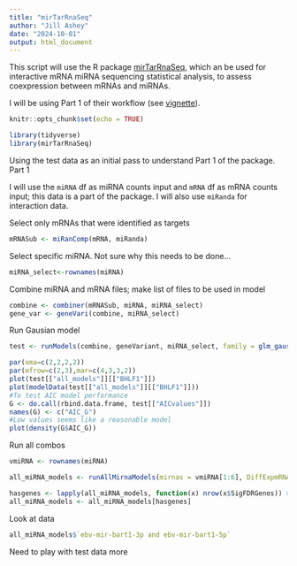 ```yaml
---
title: "mirTarRnaSeq"
author: "Jill Ashey"
date: "2024-10-01"
output: html_document
---
```


This script will use the R package [mirTarRnaSeq](https://bioconductor.org/packages/3.13/bioc/html/mirTarRnaSeq.html), which an be used for interactive mRNA miRNA sequencing statistical analysis, to assess coexpression between mRNAs and miRNAs. 

I will be using Part 1 of their workflow (see [vignette](https://bioconductor.org/packages/3.13/bioc/vignettes/mirTarRnaSeq/inst/doc/mirTarRnaSeq.pdf)).

```r
knitr::opts_chunk$set(echo = TRUE)

library(tidyverse)
library(mirTarRnaSeq)
```

Using the test data as an initial pass to understand Part 1 of the package. Part 1 

I will use the `miRNA` df as miRNA counts input and `mRNA` df as mRNA counts input; this data is a part of the package. I will also use `miRanda` for interaction data. 

Select only mRNAs that were identified as targets 
```r
mRNASub <- miRanComp(mRNA, miRanda)
```

Select specific miRNA. Not sure why this needs to be done...
```r
miRNA_select<-rownames(miRNA)
```

Combine miRNA and mRNA files; make list of files to be used in model 
```r
combine <- combiner(mRNASub, miRNA, miRNA_select)
gene_var <- geneVari(combine, miRNA_select)
```

Run Gausian model 
```r
test <- runModels(combine, geneVariant, miRNA_select, family = glm_gaussian(), scale = 100)

par(oma=c(2,2,2,2))
par(mfrow=c(2,3),mar=c(4,3,3,2))
plot(test[["all_models"]][["BHLF1"]])
plot(modelData(test[["all_models"]][["BHLF1"]]))
#To test AIC model performance
G <- do.call(rbind.data.frame, test[["AICvalues"]])
names(G) <- c("AIC_G")
#Low values seems like a reasonable model
plot(density(G$AIC_G))
```

Run all combos
```r
vmiRNA <- rownames(miRNA)

all_miRNA_models <- runAllMirnaModels(mirnas = vmiRNA[1:6], DiffExpmRNA = mRNA, DiffExpmiRNA = miRNA, miranda_data = miRanda, prob = 0.75, cutoff = 0.05, fdr_cutoff = 0.1, method = "fdr", family = glm_multi(), scale = 2, mode = "multi")

hasgenes <- lapply(all_miRNA_models, function(x) nrow(x$SigFDRGenes)) > 0
all_miRNA_models <- all_miRNA_models[hasgenes]
```

Look at data 
```r
all_miRNA_models$`ebv-mir-bart1-3p and ebv-mir-bart1-5p`
```

Need to play with test data more 

